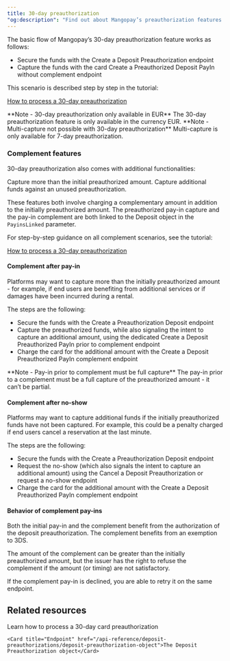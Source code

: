 ```yaml
---
title: 30-day preauthorization
"og:description": "Find out about Mangopay’s preauthorization features to reserve funds on a card to be captured later, with 7-day or 30-day options."
---
```


The basic flow of Mangopay’s 30-day preauthorization feature works as follows:

-   Secure the funds with the Create a Deposit Preauthorization endpoint
-   Capture the funds with the card Create a Preauthorized Deposit PayIn without complement endpoint

This scenario is described step by step in the tutorial:

<a href="#">How to process a 30-day preauthorization</a>

<Note>
    **Note - 30-day preauthorization only available in EUR** The 30-day
    preauthorization feature is only available in the currency EUR.
</Note>

<Note>
    **Note - Multi-capture not possible with 30-day preauthorization**
    Multi-capture is only available for 7-day preauthorization.
</Note>

### Complement features

30-day preauthorization also comes with additional functionalities:

<CardGroup cols={2}>
    <Card title="Complement after pay-in">
        Capture more than the initial preauthorized amount.
    </Card>
    <Card title="Complement after no-show">
        Capture additional funds against an unused preauthorization.
    </Card>
</CardGroup>

These features both involve charging a complementary amount in addition to the initially preauthorized amount. The preauthorized pay-in capture and the pay-in complement are both linked to the Deposit object in the `PayinsLinked` parameter.

For step-by-step guidance on all complement scenarios, see the tutorial:

<a href="#">How to process a 30-day preauthorization</a>

#### Complement after pay-in

Platforms may want to capture more than the initially preauthorized amount - for example, if end users are benefiting from additional services or if damages have been incurred during a rental.

The steps are the following:

-   Secure the funds with the Create a Preauthorization Deposit endpoint
-   Capture the preauthorized funds, while also signaling the intent to capture an additional amount, using the dedicated Create a Deposit Preauthorized PayIn prior to complement endpoint
-   Charge the card for the additional amount with the Create a Deposit Preauthorized PayIn complement endpoint

<Note>
    **Note - Pay-in prior to complement must be full capture** The pay-in prior
    to a complement must be a full capture of the preauthorized amount - it
    can’t be partial.
</Note>

#### Complement after no-show

Platforms may want to capture additional funds if the initially preauthorized funds have not been captured. For example, this could be a penalty charged if end users cancel a reservation at the last minute.

The steps are the following:

-   Secure the funds with the Create a Preauthorization Deposit endpoint
-   Request the no-show (which also signals the intent to capture an additional amount) using the Cancel a Deposit Preauthorization or request a no-show endpoint
-   Charge the card for the additional amount with the Create a Deposit Preauthorized PayIn complement endpoint

#### Behavior of complement pay-ins

Both the initial pay-in and the complement benefit from the authorization of the deposit preauthorization. The complement benefits from an exemption to 3DS.

The amount of the complement can be greater than the initially preauthorized amount, but the issuer has the right to refuse the complement if the amount (or timing) are not satisfactory.

If the complement pay-in is declined, you are able to retry it on the same endpoint.

## Related resources  

<CardGroup col={2}> 
    <Card title="How to" href="/how-to/process-card-deposit-preauthorization">Learn how to process a 30-day card preauthorization</Card>

    <Card title="Endpoint" href="/api-reference/deposit-preauthorizations/deposit-preauthorization-object">The Deposit Preauthorization object</Card>  
</CardGroup>
